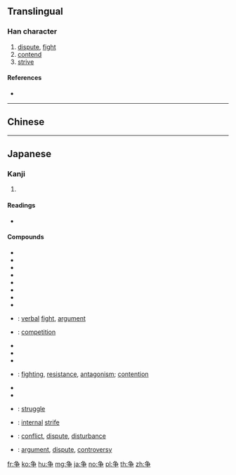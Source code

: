 {{also|爭}}<!-- may be replaced by zh-forms -->
==Translingual==
{{stroke order}}

===Han character===
{{Han char|rn=6|rad=亅|as=05|sn=6|four=|canj=NSD}}

# [[dispute]], [[fight]]
# [[contend]]
# [[strive]]

====References====
* {{Han ref|kx=0137.301|dkj=00236|hdz=10324.120|uh=4E89|ud=20105}}

----

==Chinese==
{{zh-see|爭}}

----

==Japanese==

===Kanji===
{{ja-kanji|grade=4|rs=亅05|style=s|kyu=爭}}

# {{defn|lang=ja|sort=亅05}}

====Readings====
* {{ja-readings
|goon=[[しょう]] (''[[shō]]'')
|kanon=[[そう]] (''[[sō]]'')
|kun=[[あらそう]] ([[争う]], arasou), [[あらそい]] (争 / [[争い]], arasoi), [[あらがう]] ([[争う]], aragau), [[あらがい]] (争 / [[争い]], aragai), [[いかで]] ([[争で]], ikade), [[いそう]] ([[争う]], isou), [[いそわく]] ([[争わく]], isowaku), [[すまう]] ([[争う]], sumau), [[すまい]] (争 / [[争い]], sumai)
}}

====Compounds====
{{der-top|Compounds}}
* {{ja-r|争議|そうぎ}}
* {{ja-r|争訟|そうしょう}}
* {{ja-r|争奪|そうだつ}}
* {{ja-r|争端|そうたん}}
* {{ja-r|争点|そうてん}}
* {{ja-r|争闘|そうとう}}
* {{ja-r|争覇|そうは}}
* {{ja-r|争乱|そうらん}}
* {{ja-r|争論|そうろん}}: [[verbal]] [[fight]], [[argument]]
* {{ja-r|競争|きょうそう}}: [[competition]]
{{der-mid}}
* {{ja-r|係争|けいそう}}
* {{ja-r|繋争|けいそう}}
* {{ja-r|訌争|こうそう}}
* {{ja-r|抗争|こうそう}}: [[fighting]], [[resistance]], [[antagonism]]; [[contention]]
* {{ja-r|政争|せいそう}}
* {{ja-r|党争|とうそう}}
* {{ja-r|闘争|とうそう}}: [[struggle]]
* {{ja-r|内争|ないそう}}: [[internal]] [[strife]]
* {{ja-r|紛争|ふんそう}}: [[conflict]], [[dispute]], [[disturbance]]
* {{ja-r|論争|ろんそう}}: [[argument]], [[dispute]], [[controversy]]
{{der-bottom}}

[[fr:争]]
[[ko:争]]
[[hu:争]]
[[mg:争]]
[[ja:争]]
[[no:争]]
[[pl:争]]
[[th:争]]
[[zh:争]]